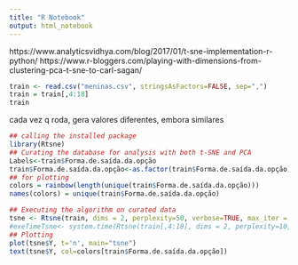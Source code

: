 ```yaml
---
title: "R Notebook"
output: html_notebook
---
```

https://www.analyticsvidhya.com/blog/2017/01/t-sne-implementation-r-python/
https://www.r-bloggers.com/playing-with-dimensions-from-clustering-pca-t-sne-to-carl-sagan/
```r
train <- read.csv("meninas.csv", stringsAsFactors=FALSE, sep=",")
train = train[,4:18]
train
```

cada vez q roda, gera valores diferentes, embora similares

```r
## calling the installed package
library(Rtsne)
## Curating the database for analysis with both t-SNE and PCA
Labels<-train$Forma.de.saída.da.opção
train$Forma.de.saída.da.opção<-as.factor(train$Forma.de.saída.da.opção)
## for plotting
colors = rainbow(length(unique(train$Forma.de.saída.da.opção)))
names(colors) = unique(train$Forma.de.saída.da.opção)

## Executing the algorithm on curated data
tsne <- Rtsne(train, dims = 2, perplexity=50, verbose=TRUE, max_iter = 500, check_duplicates = FALSE)
#exeTimeTsne<- system.time(Rtsne(train[,4:18], dims = 2, perplexity=10, verbose=TRUE, max_iter = 500, check_duplicates = FALSE))
## Plotting
plot(tsne$Y, t='n', main="tsne")
text(tsne$Y, col=colors[train$Forma.de.saída.da.opção])
```

```r

```








